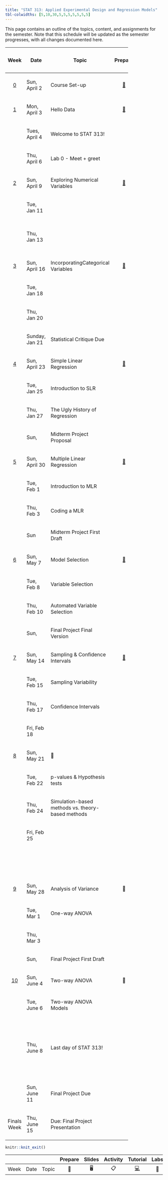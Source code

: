 ```yaml
---
title: "STAT 313: Applied Experimental Design and Regression Models"
tbl-colwidths: [5,10,30,5,5,5,5,5,5,5]
---
```


This page contains an outline of the topics, content, and assignments for the semester. Note that this schedule will be updated as the semester progresses, with all changes documented here.

::: column-screen-inset-right
<table style="width:78%;">
<colgroup>
<col style="width: 7%" />
<col style="width: 7%" />
<col style="width: 7%" />
<col style="width: 7%" />
<col style="width: 7%" />
<col style="width: 7%" />
<col style="width: 7%" />
<col style="width: 7%" />
<col style="width: 7%" />
<col style="width: 7%" />
</colgroup>
<thead>
<tr class="header">
<th style="text-align: center;"><p>Week</p></th>
<th><p>Date</p></th>
<th><p>Topic</p></th>
<th style="text-align: center;"><p>Prepare</p></th>
<th style="text-align: center;"><p>Slides</p></th>
<th style="text-align: center;"><p>Class Activity</p></th>
<th><p>R Tutorial</p></th>
<th style="text-align: center;"><p>Lab</p></th>
<th><p>Critique</p></th>
<th style="text-align: center;"><p>Project</p></th>
</tr>
</thead>
<tbody>
<tr class="odd">
<td style="text-align: center;"><p><a href="/weeeks/week-0.html">0</a></p></td>
<td><p>Sun, April 2</p></td>
<td><p>Course Set-up</p></td>
<td style="text-align: center;"><p><a href="/weeks/week-0.html"><span class="emoji" data-emoji="book">📖</span></a></p></td>
<td style="text-align: center;"></td>
<td style="text-align: center;"></td>
<td></td>
<td style="text-align: center;"></td>
<td></td>
<td style="text-align: center;"></td>
</tr>
<tr class="even">
<td style="text-align: center;"><p><a href="/weeks/week-1.html">1</a></p></td>
<td><p>Mon, April 3</p></td>
<td><p>Hello Data</p></td>
<td style="text-align: center;"><p><a href="/weeks/week-1.html"><span class="emoji" data-emoji="book">📖</span></a></p></td>
<td style="text-align: center;"></td>
<td style="text-align: center;"></td>
<td></td>
<td style="text-align: center;"></td>
<td></td>
<td style="text-align: center;"></td>
</tr>
<tr class="odd">
<td style="text-align: center;"></td>
<td><p>Tues, April 4</p></td>
<td><p>Welcome to STAT 313!</p></td>
<td style="text-align: center;"></td>
<td style="text-align: center;"><p><a href="slides/week1-day1.html" title="Lecture slides"><span class="emoji" data-emoji="desktop_computer">🖥️</span></a></p></td>
<td style="text-align: center;"></td>
<td></td>
<td style="text-align: center;"></td>
<td></td>
<td style="text-align: center;"></td>
</tr>
<tr class="even">
<td style="text-align: center;"></td>
<td><p>Thu, April 6</p></td>
<td><p>Lab 0 - Meet + greet</p></td>
<td style="text-align: center;"></td>
<td style="text-align: center;"><p><a href="/slides/lec-1.html" title="Lab slides"><span class="emoji" data-emoji="desktop_computer">🖥️</span></a></p></td>
<td style="text-align: center;"></td>
<td><p><a href="https://openintro.shinyapps.io/ims-01-data-01/#section-welcome" title="R Tutorial"><span class="emoji" data-emoji="computer">💻</span></a></p></td>
<td style="text-align: center;"><p><a href="/labs/lab-1.html" title="Lab instructions"><span class="emoji" data-emoji="microscope">🔬</span></a></p></td>
<td></td>
<td style="text-align: center;"></td>
</tr>
<tr class="odd">
<td style="text-align: center;"><p><a href="/weeks/week-2.html">2</a></p></td>
<td><p>Sun, April 9</p></td>
<td><p>Exploring Numerical Variables</p></td>
<td style="text-align: center;"><p><a href="/weeks/week-2.html"><span class="emoji" data-emoji="book">📖</span></a></p></td>
<td style="text-align: center;"></td>
<td style="text-align: center;"></td>
<td></td>
<td style="text-align: center;"></td>
<td></td>
<td style="text-align: center;"></td>
</tr>
<tr class="even">
<td style="text-align: center;"></td>
<td><p>Tue, Jan 11</p></td>
<td></td>
<td style="text-align: center;"></td>
<td style="text-align: center;"><p><a href="/slides/week2-day1.html" title="Lecture slides"><span class="emoji" data-emoji="desktop_computer">🖥️</span></a></p></td>
<td style="text-align: center;"></td>
<td></td>
<td style="text-align: center;"></td>
<td></td>
<td style="text-align: center;"></td>
</tr>
<tr class="odd">
<td style="text-align: center;"></td>
<td><p>Thu, Jan 13</p></td>
<td></td>
<td style="text-align: center;"></td>
<td style="text-align: center;"><p><a href="/slides/week2-day2.html" title="Lab slides"><span class="emoji" data-emoji="desktop_computer">🖥️</span></a></p></td>
<td style="text-align: center;"></td>
<td><p><a href="https://openintro.shinyapps.io/ims-02-explore-02/" title="R Tutorial #1"><span class="emoji" data-emoji="computer">💻</span> #1</a></p>
<p><a href="https://openintro.shinyapps.io/ims-02-explore-03/" title="R Tutorial #2"><span class="emoji" data-emoji="computer">💻</span> #2</a></p></td>
<td style="text-align: center;"><p><a href="/labs/lab-2.html" title="Lab instructions"><span class="emoji" data-emoji="microscope">🔬</span></a></p></td>
<td></td>
<td style="text-align: center;"></td>
</tr>
<tr class="even">
<td style="text-align: center;"><p><a href="/weeks/week-3.html">3</a></p></td>
<td><p>Sun, April 16</p></td>
<td><p>IncorporatingCategorical Variables</p></td>
<td style="text-align: center;"><p><a href="/weeks/week-3.html"><span class="emoji" data-emoji="book">📖</span></a></p></td>
<td style="text-align: center;"></td>
<td style="text-align: center;"></td>
<td></td>
<td style="text-align: center;"></td>
<td></td>
<td style="text-align: center;"></td>
</tr>
<tr class="odd">
<td style="text-align: center;"></td>
<td><p>Tue, Jan 18</p></td>
<td></td>
<td style="text-align: center;"></td>
<td style="text-align: center;"><p><a href="/slides/week3-day1.html" title="Lecture slides"><span class="emoji" data-emoji="desktop_computer">🖥️</span></a></p></td>
<td style="text-align: center;"></td>
<td></td>
<td style="text-align: center;"></td>
<td></td>
<td style="text-align: center;"></td>
</tr>
<tr class="even">
<td style="text-align: center;"></td>
<td><p>Thu, Jan 20</p></td>
<td></td>
<td style="text-align: center;"></td>
<td style="text-align: center;"><p><a href="/slides/week3-day2.html" title="Lab slides"><span class="emoji" data-emoji="desktop_computer">🖥️</span></a></p></td>
<td style="text-align: center;"></td>
<td></td>
<td style="text-align: center;"><p><a href="/labs/lab-3.html" title="Lab instructions"><span class="emoji" data-emoji="microscope">🔬</span></a></p></td>
<td></td>
<td style="text-align: center;"></td>
</tr>
<tr class="odd">
<td style="text-align: center;"></td>
<td><p>Sunday, Jan 21</p></td>
<td><p>Statistical Critique Due</p></td>
<td style="text-align: center;"></td>
<td style="text-align: center;"></td>
<td style="text-align: center;"></td>
<td></td>
<td style="text-align: center;"></td>
<td><p><a href="/critique/critique-1.html"><span class="emoji" data-emoji="art">🎨</span></a></p></td>
<td style="text-align: center;"></td>
</tr>
<tr class="even">
<td style="text-align: center;"><p><a href="/weeks/week-4.html">4</a></p></td>
<td><p>Sun, April 23</p></td>
<td><p>Simple Linear Regression</p></td>
<td style="text-align: center;"><p><a href="/weeks/week-4.html#prepare"><span class="emoji" data-emoji="book">📖</span></a></p></td>
<td style="text-align: center;"></td>
<td style="text-align: center;"></td>
<td></td>
<td style="text-align: center;"></td>
<td></td>
<td style="text-align: center;"></td>
</tr>
<tr class="odd">
<td style="text-align: center;"></td>
<td><p>Tue, Jan 25</p></td>
<td><p>Introduction to SLR</p></td>
<td style="text-align: center;"></td>
<td style="text-align: center;"><p><a href="/slides/week4-day1.html" title="Lecture slides"><span class="emoji" data-emoji="desktop_computer">🖥️</span></a></p></td>
<td style="text-align: center;"></td>
<td></td>
<td style="text-align: center;"></td>
<td></td>
<td style="text-align: center;"></td>
</tr>
<tr class="even">
<td style="text-align: center;"></td>
<td><p>Thu, Jan 27</p></td>
<td><p>The Ugly History of Regression</p></td>
<td style="text-align: center;"></td>
<td style="text-align: center;"><p><a href="/slides/week4-day2.html" title="Lab slides"><span class="emoji" data-emoji="desktop_computer">🖥️</span></a></p></td>
<td style="text-align: center;"></td>
<td></td>
<td style="text-align: center;"><p><a href="/labs/lab-4.html" title="Lab instructions"><span class="emoji" data-emoji="microscope">🔬</span></a></p></td>
<td></td>
<td style="text-align: center;"></td>
</tr>
<tr class="odd">
<td style="text-align: center;"></td>
<td><p>Sun,</p></td>
<td><p>Midterm Project Proposal</p></td>
<td style="text-align: center;"></td>
<td style="text-align: center;"></td>
<td style="text-align: center;"></td>
<td></td>
<td style="text-align: center;"></td>
<td></td>
<td style="text-align: center;"><p><a href="/project/midterm-project.html"><span class="emoji" data-emoji="file_folder">📁</span></a></p></td>
</tr>
<tr class="even">
<td style="text-align: center;"><p><a href="/weeks/week-5.html">5</a></p></td>
<td><p>Sun, April 30</p></td>
<td><p>Multiple Linear Regression</p></td>
<td style="text-align: center;"><p><a href="/weeks/week-5.html"><span class="emoji" data-emoji="book">📖</span></a></p></td>
<td style="text-align: center;"></td>
<td style="text-align: center;"></td>
<td></td>
<td style="text-align: center;"></td>
<td></td>
<td style="text-align: center;"></td>
</tr>
<tr class="odd">
<td style="text-align: center;"></td>
<td><p>Tue, Feb 1</p></td>
<td><p>Introduction to MLR</p></td>
<td style="text-align: center;"></td>
<td style="text-align: center;"><p><a href="/slides/week5-day1.html" title="Lecture slides"><span class="emoji" data-emoji="desktop_computer">🖥️</span></a></p></td>
<td style="text-align: center;"></td>
<td></td>
<td style="text-align: center;"></td>
<td></td>
<td style="text-align: center;"></td>
</tr>
<tr class="even">
<td style="text-align: center;"></td>
<td><p>Thu, Feb 3</p></td>
<td><p>Coding a MLR</p></td>
<td style="text-align: center;"></td>
<td style="text-align: center;"><p><a href="/slides/week5-day2.html" title="Lab slides"><span class="emoji" data-emoji="desktop_computer">🖥️</span></a></p></td>
<td style="text-align: center;"><p><a href="/activity/week-5-model-justification.qmd" title="Application exercise"><span class="emoji" data-emoji="clipboard">📋</span></a></p></td>
<td></td>
<td style="text-align: center;"></td>
<td></td>
<td style="text-align: center;"></td>
</tr>
<tr class="odd">
<td style="text-align: center;"></td>
<td><p>Sun</p></td>
<td><p>Midterm Project First Draft</p></td>
<td style="text-align: center;"></td>
<td style="text-align: center;"></td>
<td style="text-align: center;"></td>
<td></td>
<td style="text-align: center;"></td>
<td></td>
<td style="text-align: center;"><p><a href="/projects/midterm-project-directions.html"><span class="emoji" data-emoji="file_folder">📁</span></a></p></td>
</tr>
<tr class="even">
<td style="text-align: center;"><p><a href="/weeks/week-6.html">6</a></p></td>
<td><p>Sun, May 7</p></td>
<td><p>Model Selection</p></td>
<td style="text-align: center;"><p><a href="/weeks/week-6.html"><span class="emoji" data-emoji="book">📖</span></a></p></td>
<td style="text-align: center;"></td>
<td style="text-align: center;"></td>
<td></td>
<td style="text-align: center;"></td>
<td></td>
<td style="text-align: center;"><p><a href="/projects/midterm-project-help/model-selection.html"><span class="emoji" data-emoji="file_folder">📁</span></a></p></td>
</tr>
<tr class="odd">
<td style="text-align: center;"></td>
<td><p>Tue, Feb 8</p></td>
<td><p>Variable Selection</p></td>
<td style="text-align: center;"></td>
<td style="text-align: center;"><p><a href="week6-day1.html" title="Lecture slides"><span class="emoji" data-emoji="desktop_computer">🖥️</span></a></p></td>
<td style="text-align: center;"><p><a href="/activity/week-6-penguins-model-selection.html" title="Application exercise"><span class="emoji" data-emoji="clipboard">📋</span></a></p></td>
<td></td>
<td style="text-align: center;"></td>
<td></td>
<td style="text-align: center;"></td>
</tr>
<tr class="even">
<td style="text-align: center;"></td>
<td><p>Thu, Feb 10</p></td>
<td><p>Automated Variable Selection</p></td>
<td style="text-align: center;"></td>
<td style="text-align: center;"><p><a href="/slides/week6-day2.html" title="Lab slides"><span class="emoji" data-emoji="desktop_computer">🖥️</span></a></p></td>
<td style="text-align: center;"></td>
<td></td>
<td style="text-align: center;"><p><a href="/labs/lab-6.html"><span class="emoji" data-emoji="microscope">🔬</span></a></p></td>
<td></td>
<td style="text-align: center;"></td>
</tr>
<tr class="odd">
<td style="text-align: center;"></td>
<td><p>Sun,</p></td>
<td><p>Final Project Final Version</p></td>
<td style="text-align: center;"></td>
<td style="text-align: center;"></td>
<td style="text-align: center;"></td>
<td></td>
<td style="text-align: center;"></td>
<td></td>
<td style="text-align: center;"><p><a href="/projects/midterm-project-directions.html"><span class="emoji" data-emoji="file_folder">📁</span></a></p></td>
</tr>
<tr class="even">
<td style="text-align: center;"><p><a href="/weeks/week-7.html">7</a></p></td>
<td><p>Sun, May 14</p></td>
<td><p>Sampling &amp; Confidence Intervals</p></td>
<td style="text-align: center;"><p><a href="/weeks/week-7.html"><span class="emoji" data-emoji="book">📖</span></a></p></td>
<td style="text-align: center;"></td>
<td style="text-align: center;"></td>
<td></td>
<td style="text-align: center;"></td>
<td></td>
<td style="text-align: center;"><p><a href="https://sta210-s22.github.io/website/project-description.html#topic-ideas"><span class="emoji" data-emoji="open_file_folder">📂</span></a></p></td>
</tr>
<tr class="odd">
<td style="text-align: center;"></td>
<td><p>Tue, Feb 15</p></td>
<td><p>Sampling Variability</p></td>
<td style="text-align: center;"></td>
<td style="text-align: center;"><p><a href="/slides/week7-day1.html" title="Lecture slides"><span class="emoji" data-emoji="desktop_computer">🖥️</span></a></p></td>
<td style="text-align: center;"><p><a href="/activity/week-7-sampling-activity.html" title="Application exercise"><span class="emoji" data-emoji="clipboard">📋</span></a></p></td>
<td></td>
<td style="text-align: center;"></td>
<td></td>
<td style="text-align: center;"></td>
</tr>
<tr class="even">
<td style="text-align: center;"></td>
<td><p>Thu, Feb 17</p></td>
<td><p>Confidence Intervals</p></td>
<td style="text-align: center;"></td>
<td style="text-align: center;"><p><a href="/slides/week7-day2.html" title="Lecture slides"><span class="emoji" data-emoji="desktop_computer">🖥️</span></a></p></td>
<td style="text-align: center;"></td>
<td><p><a href="/tutorial/infer-CI-tutorial.html"><span class="emoji" data-emoji="computer">💻</span></a></p></td>
<td style="text-align: center;"><p><a href="/labs/lab-7.html"><span class="emoji" data-emoji="microscope">🔬</span></a></p></td>
<td></td>
<td style="text-align: center;"></td>
</tr>
<tr class="odd">
<td style="text-align: center;"></td>
<td><p>Fri, Feb 18</p></td>
<td></td>
<td style="text-align: center;"></td>
<td style="text-align: center;"></td>
<td style="text-align: center;"></td>
<td></td>
<td style="text-align: center;"></td>
<td></td>
<td style="text-align: center;"><p><a href="https://sta210-s22.github.io/website/project-description.html#topic-ideas"><span class="emoji" data-emoji="open_file_folder">📂</span></a></p></td>
</tr>
<tr class="even">
<td style="text-align: center;"><p><a href="/weeks/week-8.html">8</a></p></td>
<td><p>Sun, May 21</p></td>
<td><p><span class="emoji" data-emoji="book">📖</span></p></td>
<td style="text-align: center;"></td>
<td style="text-align: center;"></td>
<td style="text-align: center;"></td>
<td></td>
<td style="text-align: center;"></td>
<td></td>
<td style="text-align: center;"></td>
</tr>
<tr class="odd">
<td style="text-align: center;"></td>
<td><p>Tue, Feb 22</p></td>
<td><p>p-values &amp; Hypothesis tests</p></td>
<td style="text-align: center;"></td>
<td style="text-align: center;"><p><a href="/slides/week8-day1.html" title="Lecture slides"><span class="emoji" data-emoji="desktop_computer">🖥️</span></a></p></td>
<td style="text-align: center;"></td>
<td></td>
<td style="text-align: center;"></td>
<td></td>
<td style="text-align: center;"></td>
</tr>
<tr class="even">
<td style="text-align: center;"></td>
<td><p>Thu, Feb 24</p></td>
<td><p>Simulation-based methods vs. theory-based methods</p></td>
<td style="text-align: center;"></td>
<td style="text-align: center;"><p><a href="/slides/week8-day2.html" title="Lecture slides"><span class="emoji" data-emoji="desktop_computer">🖥️</span></a></p></td>
<td style="text-align: center;"></td>
<td></td>
<td style="text-align: center;"><p><a href="/labs/lab-8.html"><span class="emoji" data-emoji="microscope">🔬</span></a></p></td>
<td></td>
<td style="text-align: center;"></td>
</tr>
<tr class="odd">
<td style="text-align: center;"></td>
<td><p>Fri, Feb 25</p></td>
<td></td>
<td style="text-align: center;"></td>
<td style="text-align: center;"></td>
<td style="text-align: center;"></td>
<td></td>
<td style="text-align: center;"></td>
<td></td>
<td style="text-align: center;"></td>
</tr>
<tr class="even">
<td style="text-align: center;"></td>
<td></td>
<td></td>
<td style="text-align: center;"></td>
<td style="text-align: center;"></td>
<td style="text-align: center;"></td>
<td></td>
<td style="text-align: center;"><p><a href="/labs/lab-4.html" title="Lab instructions"><span class="emoji" data-emoji="computer">💻</span></a> <a href="https://sakai.duke.edu/access/content/group/779c3ebe-3b88-4bcc-bd01-1813e8396a23/lab-4-key.pdf"><span class="emoji" data-emoji="old_key">🗝️</span></a></p></td>
<td></td>
<td style="text-align: center;"></td>
</tr>
<tr class="odd">
<td style="text-align: center;"><p><a href="/weeks/week-9.html">9</a></p></td>
<td><p>Sun, May 28</p></td>
<td><p>Analysis of Variance</p></td>
<td style="text-align: center;"><p><span class="emoji" data-emoji="book">📖</span></p></td>
<td style="text-align: center;"></td>
<td style="text-align: center;"></td>
<td></td>
<td style="text-align: center;"></td>
<td></td>
<td style="text-align: center;"></td>
</tr>
<tr class="even">
<td style="text-align: center;"></td>
<td><p>Tue, Mar 1</p></td>
<td><p>One-way ANOVA</p></td>
<td style="text-align: center;"></td>
<td style="text-align: center;"><p><a href="/slides/week9-day1.html" title="Lecture slides"><span class="emoji" data-emoji="desktop_computer">🖥️</span></a></p></td>
<td style="text-align: center;"></td>
<td></td>
<td style="text-align: center;"></td>
<td></td>
<td style="text-align: center;"></td>
</tr>
<tr class="odd">
<td style="text-align: center;"></td>
<td><p>Thu, Mar 3</p></td>
<td></td>
<td style="text-align: center;"></td>
<td style="text-align: center;"></td>
<td style="text-align: center;"></td>
<td></td>
<td style="text-align: center;"><p><a href="/labs/lab-9.html"><span class="emoji" data-emoji="microscope">🔬</span></a></p></td>
<td></td>
<td style="text-align: center;"></td>
</tr>
<tr class="even">
<td style="text-align: center;"></td>
<td><p>Sun,</p></td>
<td><p>Final Project First Draft</p></td>
<td style="text-align: center;"></td>
<td style="text-align: center;"></td>
<td style="text-align: center;"></td>
<td></td>
<td style="text-align: center;"></td>
<td></td>
<td style="text-align: center;"><p><a href="/projects/final-project-directions.html"><span class="emoji" data-emoji="open_file_folder">📂</span></a></p></td>
</tr>
<tr class="odd">
<td style="text-align: center;"><p><a href="/weeks/week-10.html">10</a></p></td>
<td><p>Sun, June 4</p></td>
<td><p>Two-way ANOVA</p></td>
<td style="text-align: center;"><p><span class="emoji" data-emoji="book">📖</span></p></td>
<td style="text-align: center;"></td>
<td style="text-align: center;"></td>
<td><p><a href="/tutorial/week-10.html"><span class="emoji" data-emoji="computer">💻</span></a></p></td>
<td style="text-align: center;"></td>
<td></td>
<td style="text-align: center;"></td>
</tr>
<tr class="even">
<td style="text-align: center;"></td>
<td><p>Tue, June 6</p></td>
<td><p>Two-way ANOVA Models</p></td>
<td style="text-align: center;"></td>
<td style="text-align: center;"><p><a href="/slides/week10-day1.html" title="Lecture slides"><span class="emoji" data-emoji="desktop_computer">🖥️</span></a></p></td>
<td style="text-align: center;"><p><a href="/projects/final-project-help/twa-model-selection-process.html" title="Application exercise"><span class="emoji" data-emoji="clipboard">📋</span></a></p></td>
<td></td>
<td style="text-align: center;"></td>
<td></td>
<td style="text-align: center;"></td>
</tr>
<tr class="odd">
<td style="text-align: center;"></td>
<td><p>Thu, June 8</p></td>
<td><p>Last day of STAT 313!</p></td>
<td style="text-align: center;"></td>
<td style="text-align: center;"><p><a href="/slides/week10-day2.html" title="Lecture slides"><span class="emoji" data-emoji="desktop_computer">🖥️</span></a></p></td>
<td style="text-align: center;"></td>
<td></td>
<td style="text-align: center;"></td>
<td></td>
<td style="text-align: center;"><p><a href="/projects/final-project-help/assess-independence.html">🤷🏻‍<span class="emoji" data-emoji="female_sign">♀️</span> How do I assess independence?</a></p>
<p>Reminder: <a href="/projects/final-project-help/no-gos.html">things that dont belong in your report</a></p></td>
</tr>
<tr class="even">
<td style="text-align: center;"></td>
<td><p>Sun, June 11</p></td>
<td><p>Final Project Due</p></td>
<td style="text-align: center;"></td>
<td style="text-align: center;"></td>
<td style="text-align: center;"></td>
<td></td>
<td style="text-align: center;"></td>
<td></td>
<td style="text-align: center;"><p><a href="/projects/final-project-grading-guide.html"><span class="emoji" data-emoji="open_file_folder">📂</span></a></p></td>
</tr>
<tr class="odd">
<td style="text-align: center;"><p>Finals Week</p></td>
<td><p>Thu, June 15</p></td>
<td><p>Due: Final Project Presentation</p></td>
<td style="text-align: center;"></td>
<td style="text-align: center;"></td>
<td style="text-align: center;"></td>
<td></td>
<td style="text-align: center;"></td>
<td></td>
<td style="text-align: center;"><p><a href="/projects/final-presentations/presentation-instructions.html">📽</a></p></td>
</tr>
</tbody>
</table>
:::

```r
knitr::knit_exit()
```

|      |      |       | Prepare | Slides | Activity |                                                  Tutorial                                                  | Labs | Critique | Project |
|--------|--------|--------|:------:|:------:|:------:|:------:|:------:|:------:|:------:|
| Week | Date | Topic |   📖    |   🖥️   |    📋    | [💻](https://sakai.duke.edu/samigo-app/servlet/Login?id=6fa7ebf3-01af-42a6-91ba-3e813d3901221641094171786) |  🔬  |    🎨    |   📂    |
